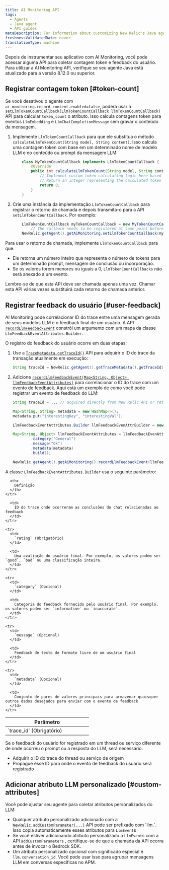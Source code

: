 ```yaml
---
title: AI Monitoring API
tags:
  - Agents
  - Java agent
  - API guides
metaDescription: For information about customizing New Relic's Java agent for AI monitoring.
freshnessValidatedDate: never
translationType: machine
---
```


Depois de instrumentar seu aplicativo com AI Monitoring, você pode acessar alguma API para coletar contagem token e feedback do usuário. Para utilizar a AI Monitoring API, verifique se seu agente Java está atualizado para a versão 8.12.0 ou superior.

## Registrar contagem token [#token-count]

Se você desativou o agente com `ai_monitoring.record_content.enabled=false`, poderá usar a [`setLlmTokenCountCallback(LlmTokenCountCallback llmTokenCountCallback)`](https://newrelic.github.io/java-agent-api/javadoc/com/newrelic/api/agent/AiMonitoring.html#setLlmTokenCountCallback) API para calcular `token_count` o atributo. Isso calcula contagens token para eventos `LlmEmbedding` e `LlmChatCompletionMessage` sem gravar o conteúdo da mensagem.

1. Implemente `LlmTokenCountCallback` para que ele substitua o método `calculateLlmTokenCount(String model, String content)`. Isso calcula uma contagem token com base em um determinado nome de modelo LLM e no conteúdo ou prompt da mensagem LLM:

   ```java
       class MyTokenCountCallback implements LlmTokenCountCallback {
           @Override
           public int calculateLlmTokenCount(String model, String content) {
               // Implement custom token calculating logic here based on the LLM model and content.
               // Return an integer representing the calculated token count.
               return 0;
           }
       }
   ```

2. Crie uma instância da implementação `LlmTokenCountCallback` para registrar o retorno de chamada e depois transmita-o para a API `setLlmTokenCountCallback`. Por exemplo:

   ```java
       LlmTokenCountCallback myTokenCountCallback = new MyTokenCountCallback();
           // The callback needs to be registered at some point before invoking the LLM model
       NewRelic.getAgent().getAiMonitoring.setLlmTokenCountCallback(myTokenCountCallback);
   ```

Para usar o retorno de chamada, implemente `LlmTokenCountCallback` para que:

* Ele retorna um número inteiro que representa o número de tokens para um determinado prompt, mensagem de conclusão ou incorporação.
* Se os valores forem menores ou iguais a 0, `LlmTokenCountCallbacks` não será anexado a um evento.

Lembre-se de que esta API deve ser chamada apenas uma vez. Chamar esta API várias vezes substituirá cada retorno de chamada anterior.

## Registrar feedback do usuário [#user-feedback]

AI Monitoring pode correlacionar ID do trace entre uma mensagem gerada de seus modelos LLM e o feedback final de um usuário. A API [`recordLlmFeedbackEvent`](https://newrelic.github.io/java-agent-api/javadoc/com/newrelic/api/agent/AiMonitoring.html#recordLlmFeedbackEvent) constrói um argumento com um mapa da classe `LlmFeedbackEventAttributes.Builder`.

O registro do feedback do usuário ocorre em duas etapas:

1. Use a [`TraceMetadata.getTraceId()`](https://newrelic.github.io/java-agent-api/javadoc/com/newrelic/api/agent/TraceMetadata.html#getTraceId) API para adquirir o ID do trace da transação atualmente em execução:

   ```java
   String traceId = NewRelic.getAgent().getTraceMetadata().getTraceId();
   ```

2. Adicione [`recordLlmFeedbackEvent(Map<String, Object> llmFeedbackEventAttributes)`](https://newrelic.github.io/java-agent-api/javadoc/com/newrelic/api/agent/AiMonitoring.html#recordLlmFeedbackEvent) para correlacionar o ID do trace com um evento de feedback. Aqui está um exemplo de como você pode registrar um evento de feedback do LLM:

   ```java
   String traceId = ... // acquired directly from New Relic API or retrieved from some propagation mechanism

   Map<String, String> metadata = new HashMap<>();
   metadata.put("interestingKey", "interestingVal");

   LlmFeedbackEventAttributes.Builder llmFeedbackEvenAttrBuilder = new LlmFeedbackEventAttributes.Builder(traceId, ratingString);

   Map<String, Object> llmFeedbackEventAttributes = llmFeedbackEvenAttrBuilder
           .category("General")
           .message("Ok")
           .metadata(metadata)
           .build();

   NewRelic.getAgent().getAiMonitoring().recordLlmFeedbackEvent(llmFeedbackEventAttributes);
   ```

A classe `LlmFeedbackEventAttributes.Builder` usa o seguinte parâmetro:

<table>
  <thead>
    <tr>
      <th style="width:250px">
        Parâmetro
      </th>

      <th>
        Definição
      </th>
    </tr>
  </thead>

  <tbody>
    <tr>
      <td>
        `trace_id` (Obrigatório)
      </td>

      <td>
        ID do trace onde ocorreram as conclusões do chat relacionadas ao feedback
      </td>
    </tr>

    <tr>
      <td>
        `rating` (Obrigatório)
      </td>

      <td>
        Uma avaliação do usuário final. Por exemplo, os valores podem ser `good`, `bad` ou uma classificação inteira.
      </td>
    </tr>

    <tr>
      <td>
        `category` (Opcional)
      </td>

      <td>
        Categoria do feedback fornecido pelo usuário final. Por exemplo, os valores podem ser `informative` ou `inaccurate`.
      </td>
    </tr>

    <tr>
      <td>
        `message` (Opcional)
      </td>

      <td>
        Feedback de texto de formato livre de um usuário final
      </td>
    </tr>

    <tr>
      <td>
        `metadata` (Opcional)
      </td>

      <td>
        Conjunto de pares de valores principais para armazenar quaisquer outros dados desejados para enviar com o evento de feedback
      </td>
    </tr>
  </tbody>
</table>

Se o feedback do usuário for registrado em um thread ou serviço diferente de onde ocorreu o prompt ou a resposta do LLM, será necessário:

* Adquirir o ID do trace do thread ou serviço de origem
* Propague esse ID para onde o evento de feedback do usuário será registrado

## Adicionar atributo LLM personalizado [#custom-attributes]

Você pode ajustar seu agente para coletar atributos personalizados do LLM:

* Qualquer atributo personalizado adicionado com a [`NewRelic.addCustomParameter(...)`](https://newrelic.github.io/java-agent-api/javadoc/com/newrelic/api/agent/NewRelic.html#addCustomParameter(java.lang.String,boolean)) API pode ser prefixado com `llm.`. Isso copia automaticamente esses atributos para `LlmEvent`s
* Se você estiver adicionando atributo personalizado a `LlmEvent`s com a API `addCustomParameters` , certifique-se de que a chamada da API ocorra antes de invocar o Bedrock SDK.
* Um atributo personalizado opcional com significado especial é `llm.conversation_id`. Você pode usar isso para agrupar mensagens LLM em conversas específicas no APM.